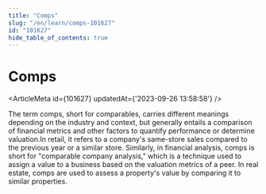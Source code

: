 ```yaml
---
title: "Comps"
slug: "/en/learn/comps-101627"
id: "101627"
hide_table_of_contents: true
---
```



# Comps

<ArticleMeta id={101627} updatedAt={'2023-09-26 13:58:58'} />
<div className='border-solid border-b border-t-0 my-4 border-[var(--ifm-color-gray-300)]' />

The term comps, short for comparables, carries different meanings depending on the industry and context, but generally entails a comparison of financial metrics and other factors to quantify performance or determine valuation.In retail, it refers to a company's same-store sales compared to the previous year or a similar store. Similarly, in financial analysis, comps is short for "comparable company analysis," which is a technique used to assign a value to a business based on the valuation metrics of a peer. In real estate, comps are used to assess a property's value by comparing it to similar properties.
